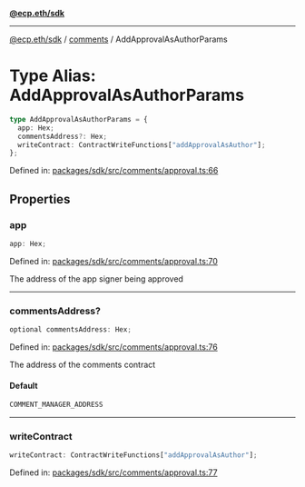 [**@ecp.eth/sdk**](../../index.mdx)

***

[@ecp.eth/sdk](/sdk-reference/index.mdx) / [comments](/sdk-reference/comments/index.mdx) / AddApprovalAsAuthorParams

# Type Alias: AddApprovalAsAuthorParams

```ts
type AddApprovalAsAuthorParams = {
  app: Hex;
  commentsAddress?: Hex;
  writeContract: ContractWriteFunctions["addApprovalAsAuthor"];
};
```

Defined in: [packages/sdk/src/comments/approval.ts:66](https://github.com/ecp-eth/comments-monorepo/blob/main/packages/sdk/src/comments/approval.ts#L66)

## Properties

### app

```ts
app: Hex;
```

Defined in: [packages/sdk/src/comments/approval.ts:70](https://github.com/ecp-eth/comments-monorepo/blob/main/packages/sdk/src/comments/approval.ts#L70)

The address of the app signer being approved

***

### commentsAddress?

```ts
optional commentsAddress: Hex;
```

Defined in: [packages/sdk/src/comments/approval.ts:76](https://github.com/ecp-eth/comments-monorepo/blob/main/packages/sdk/src/comments/approval.ts#L76)

The address of the comments contract

#### Default

```ts
COMMENT_MANAGER_ADDRESS
```

***

### writeContract

```ts
writeContract: ContractWriteFunctions["addApprovalAsAuthor"];
```

Defined in: [packages/sdk/src/comments/approval.ts:77](https://github.com/ecp-eth/comments-monorepo/blob/main/packages/sdk/src/comments/approval.ts#L77)
